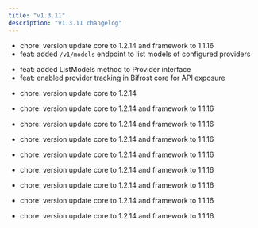 ```yaml
---
title: "v1.3.11"
description: "v1.3.11 changelog"
---
```

<Update label="Bifrost(HTTP)" description="v1.3.11">

- chore: version update core to 1.2.14 and framework to 1.1.16
- feat: added `/v1/models` endpoint to list models of configured providers

</Update>
<Update label="Core" description="v1.3.11">

- feat: added ListModels method to Provider interface
- feat: enabled provider tracking in Bifrost core for API exposure

</Update>
<Update label="Framework" description="v1.3.11">

- chore: version update core to 1.2.14

</Update>
<Update label="governance" description="v1.3.11">

- chore: version update core to 1.2.14 and framework to 1.1.16

</Update>
<Update label="jsonparser" description="v1.3.11">

- chore: version update core to 1.2.14 and framework to 1.1.16

</Update>
<Update label="logging" description="v1.3.11">

- chore: version update core to 1.2.14 and framework to 1.1.16

</Update>
<Update label="maxim" description="v1.3.11">

- chore: version update core to 1.2.14 and framework to 1.1.16

</Update>
<Update label="mocker" description="v1.3.11">

- chore: version update core to 1.2.14 and framework to 1.1.16

</Update>
<Update label="otel" description="v1.3.11">

- chore: version update core to 1.2.14 and framework to 1.1.16

</Update>
<Update label="semanticcache" description="v1.3.11">

- chore: version update core to 1.2.14 and framework to 1.1.16

</Update>
<Update label="telemetry" description="v1.3.11">

- chore: version update core to 1.2.14 and framework to 1.1.16

</Update>
